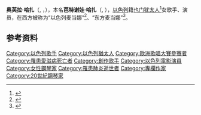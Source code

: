 {{noteTA|G1 = Show}}
{{Infobox person
| name                = 奥芙拉·哈扎
| native_name         = עפרה חזה‎
| native_name_lang    = he
| english_name        = Ofra Haza
| image               = File:Ofra Haza (Cutout).jpg
| alt                 =
| caption             = 1994年的奥芙拉·哈扎
| birth_name          = 芭特谢娃·哈扎
| birth_date          = {{birth date|df=yes|1957|11|19}}
| birth_place         = [[以色列|以色列]][[特拉维夫|特拉维夫]][[哈提克瓦区|哈提克瓦区]]
| death_date          = {{nowrap|{{Death date and age|df=yes|2000|2|23|1957|11|19}}}}
| death_place         = 以色列[[拉马特甘|拉马特甘]]
| death_cause         = [[艾滋病|艾滋病]]相关[[肺炎|肺炎]]
| spouse              = {{marriage|多龙·阿什克纳齐|1997|}}| 
| resting_place       = {{le|亚尔孔公墓|Yarkon Cemetery}}
| years_active        = 1969–2000
| occupation          = {{flatlist|
* [[歌手|歌手]]
* [[演员|演员]]
}}
| module              = {{Infobox musical artist|embed=yes
| background          = solo_singer
| instrument          = {{flatlist|
* [[声乐|声乐]]
* [[钢琴|钢琴]]
}}
| genre               = {{flatlist|
* [[世界音乐|世界音乐]]
* [[流行音乐|流行音乐]]
* [[民族电子|民族电子]]
* [[中东音乐|中东音乐]]
* [[合成器流行|合成器流行]]
}}
| label               = {{flatlist|
* [[Hed_Arzi|Hed Arzi]] 
* [[EastWest_Records|EastWest]] 
* [[Shanachie_Records|Shanachie]] 
* [[BMG_Ariola|BMG Ariola]] 
* Ausfahrt
* [[Sire_Records|Sire]]/[[Warner_Music_Group|Warner Bros]]
}}
| website             = [https://web.archive.org/web/20140102203432/http://www.haza.co.il/ www.haza.co.il]
}}
}}

'''奥芙拉·哈扎'''（{{lang-he|עפרה חזה}}, {{lang|la|''Ofra Haza''}}，{{bd|1957年|11月19日|2000年|2月23日}}），本名'''芭特谢娃·哈扎'''（{{lang-he|בת שבע חזה}}, {{lang|la|''Bat-Sheva Haza''}}），[[以色列|以色列]]籍[[也门犹太人|也门犹太人]]<ref>{{cite web | last=Satenstein | first=Liana | title=The Ancient Beauty of Yemenite Wedding Ceremonies, Up Close | website=Vogue | url=https://www.vogue.com/article/yemenite-wedding-ceremony-henna-jewelry-clothing-history-talia-collis | access-date=November 22, 2020 | archive-date=2021-01-17 | archive-url=https://web.archive.org/web/20210117010528/https://www.vogue.com/article/yemenite-wedding-ceremony-henna-jewelry-clothing-history-talia-collis | dead-url=no }}</ref>女歌手、演员，在西方被称为“以色列麦当娜”<ref>{{cite news |url=http://www.bbc.co.uk/programmes/b00wr9vb |title=The Israeli Madonna |year=2010 |access-date=8 April 2015 |work=[[BBC_Four|BBC Four]] |archive-date=2021-02-14 |archive-url=https://web.archive.org/web/20210214011844/https://www.bbc.co.uk/programmes/b00wr9vb |dead-url=no }}</ref>、“东方麦当娜”<ref>{{cite news |url=http://www.legacy.com/news/legends-and-legacies/ofra-haza-madonna-of-the-east/349/ |title=Ofra Haza, Madonna of the East |access-date=8 April 2015 |publisher=[[Legacy.com|Legacy.com]] |archive-url=https://web.archive.org/web/20150226170020/http://www.legacy.com/news/legends-and-legacies/ofra-haza-madonna-of-the-east/349/ |archive-date=2015-02-26 |dead-url=no }}</ref>。

== 参考资料 ==
<references />

[[Category:以色列歌手|Category:以色列歌手]]
[[Category:以色列猶太人|Category:以色列猶太人]]
[[Category:歐洲歌唱大賽參賽者|Category:歐洲歌唱大賽參賽者]]
[[Category:罹患愛滋病死亡者|Category:罹患愛滋病死亡者]]
[[Category:創作歌手|Category:創作歌手]]
[[Category:以色列電影演員|Category:以色列電影演員]]
[[Category:女性鋼琴家|Category:女性鋼琴家]]
[[Category:罹患肺炎逝世者|Category:罹患肺炎逝世者]]
[[Category:專欄作家|Category:專欄作家]]
[[Category:20世紀鋼琴家|Category:20世紀鋼琴家]]